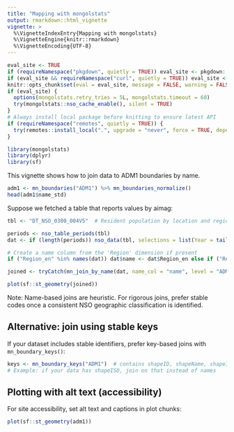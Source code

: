```yaml
---
title: "Mapping with mongolstats"
output: rmarkdown::html_vignette
vignette: >
  %\VignetteIndexEntry{Mapping with mongolstats}
  %\VignetteEngine{knitr::rmarkdown}
  %\VignetteEncoding{UTF-8}
---
```


```r
eval_site <- TRUE
if (requireNamespace("pkgdown", quietly = TRUE)) eval_site <- pkgdown::in_pkgdown()
if (eval_site && requireNamespace("curl", quietly = TRUE)) eval_site <- curl::has_internet()
knitr::opts_chunk$set(eval = eval_site, message = FALSE, warning = FALSE, error = TRUE)
if (eval_site) {
  options(mongolstats.retry_tries = 5L, mongolstats.timeout = 60)
  try(mongolstats::nso_cache_enable(), silent = TRUE)
}
# Always install local package before knitting to ensure latest API
if (requireNamespace("remotes", quietly = TRUE)) {
  try(remotes::install_local(".", upgrade = "never", force = TRUE, dependencies = FALSE), silent = TRUE)
}
```

```r
library(mongolstats)
library(dplyr)
library(sf)
```

This vignette shows how to join data to ADM1 boundaries by name.

```r
adm1 <- mn_boundaries("ADM1") %>% mn_boundaries_normalize()
head(adm1$name_std)
```

Suppose we fetched a table that reports values by aimag:

```r
tbl <- "DT_NSO_0300_004V5"  # Resident population by location and region

periods <- nso_table_periods(tbl)
dat <- if (length(periods)) nso_data(tbl, selections = list(Year = tail(periods, 1)), labels = "en") else tibble::tibble()

# Create a name column from the 'Region' dimension if present
if ("Region_en" %in% names(dat)) dat$name <- dat$Region_en else if ("Region" %in% names(dat)) dat$name <- dat$Region

joined <- tryCatch(mn_join_by_name(dat, name_col = "name", level = "ADM1"), error = function(e) adm1)
```

```r
plot(sf::st_geometry(joined))
```

Note: Name-based joins are heuristic. For rigorous joins, prefer stable codes
once a consistent NSO geographic classification is identified.

## Alternative: join using stable keys

If your dataset includes stable identifiers, prefer key-based joins with `mn_boundary_keys()`:

```r
keys <- mn_boundary_keys("ADM1")  # contains shapeID, shapeName, shapeISO, name_std
# Example: if your data has shapeISO, join on that instead of names
```

## Plotting with alt text (accessibility)

For site accessibility, set alt text and captions in plot chunks:

```r
plot(sf::st_geometry(adm1))
```
